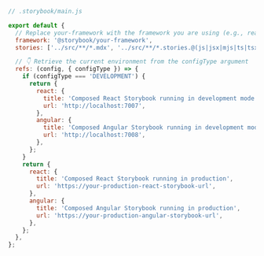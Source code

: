 ```js
// .storybook/main.js

export default {
  // Replace your-framework with the framework you are using (e.g., react-webpack5, vue3-vite)
  framework: '@storybook/your-framework',
  stories: ['../src/**/*.mdx', '../src/**/*.stories.@(js|jsx|mjs|ts|tsx)'],

  // 👇 Retrieve the current environment from the configType argument
  refs: (config, { configType }) => {
    if (configType === 'DEVELOPMENT') {
      return {
        react: {
          title: 'Composed React Storybook running in development mode',
          url: 'http://localhost:7007',
        },
        angular: {
          title: 'Composed Angular Storybook running in development mode',
          url: 'http://localhost:7008',
        },
      };
    }
    return {
      react: {
        title: 'Composed React Storybook running in production',
        url: 'https://your-production-react-storybook-url',
      },
      angular: {
        title: 'Composed Angular Storybook running in production',
        url: 'https://your-production-angular-storybook-url',
      },
    };
  },
};
```
